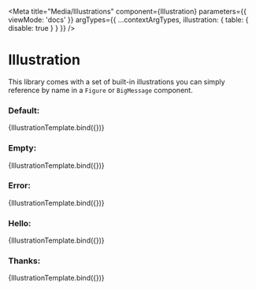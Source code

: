 
<Meta
  title="Media/Illustrations"
  component={Illustration}
  parameters={{ viewMode: 'docs' }}
  argTypes={{ ...contextArgTypes, illustration: { table: { disable: true } } }}
/>


# Illustration

This library comes with a set of built-in illustrations you can simply reference by name in a `Figure` or `BigMessage` component.

### Default:

<Canvas withSource="none">
  <Story name="Default" args={{ themeName: 'light', illustration: 'default' }}>
    {IllustrationTemplate.bind({})}
  </Story>
</Canvas>

<ArgsTable story="Default" />

### Empty:

<Canvas withSource="none">
  <Story name="Empty" args={{ themeName: 'light', illustration: 'empty' }}>
    {IllustrationTemplate.bind({})}
  </Story>
</Canvas>

<ArgsTable story="Empty" />

### Error:

<Canvas withSource="none">
  <Story name="Error" args={{ themeName: 'light', illustration: 'error' }}>
    {IllustrationTemplate.bind({})}
  </Story>
</Canvas>

<ArgsTable story="Error" />

### Hello:

<Canvas withSource="none">
  <Story name="Hello" args={{ themeName: 'light', illustration: 'hello' }}>
    {IllustrationTemplate.bind({})}
  </Story>
</Canvas>

<ArgsTable story="Hello" />

### Thanks:

<Canvas withSource="none">
  <Story name="Thanks" args={{ themeName: 'light', illustration: 'thanks' }}>
    {IllustrationTemplate.bind({})}
  </Story>
</Canvas>

<ArgsTable story="Thanks" />
